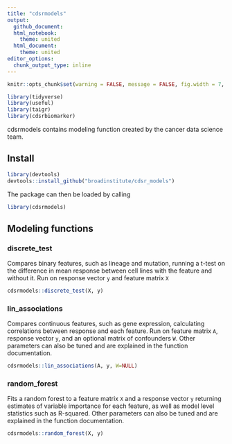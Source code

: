 ```yaml
---
title: "cdsrmodels"
output:
  github_document:
  html_notebook:
    theme: united
  html_document:
    theme: united
editor_options: 
  chunk_output_type: inline
---
```


```r
knitr::opts_chunk$set(warning = FALSE, message = FALSE, fig.width = 7, fig.height = 7, cache = T)

library(tidyverse)
library(useful)
library(taigr)
library(cdsrbiomarker)
```

cdsrmodels contains modeling function created by the cancer data science team.

## Install

```r
library(devtools)
devtools::install_github("broadinstitute/cdsr_models")
```

The package can then be loaded by calling

```r
library(cdsrmodels)
```

## Modeling functions

### discrete_test

Compares binary features, such as lineage and mutation, running a t-test on the difference in mean response between cell lines with the feature and without it. Run on response vector `y` and feature matrix `X`

```r
cdsrmodels::discrete_test(X, y)
```

### lin_associations

Compares continuous features, such as gene expression, calculating correlations between response and each feature. Run on feature matrix `A`, response vector `y`, and an optional matrix of confounders `W`. Other parameters can also be tuned and are explained in the function documentation.

```r
cdsrmodels::lin_associations(A, y, W=NULL)
```

### random_forest

Fits a random forest to a feature matrix `X` and a response vector `y` returning estimates of variable importance for each feature, as well as model level statistics such as R-squared. Other parameters can also be tuned and are explained in the function documentation.

```r
cdsrmodels::random_forest(X, y)
```
